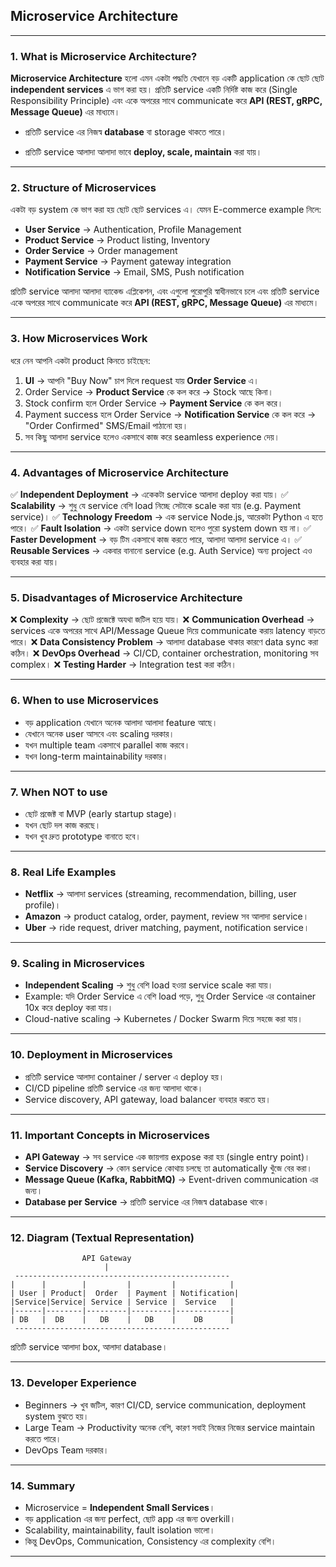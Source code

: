 
##  Microservice Architecture 

---

### 1. What is Microservice Architecture?

**Microservice Architecture** হলো এমন একটা পদ্ধতি যেখানে বড় একটি application কে ছোট ছোট **independent services** এ ভাগ করা হয়।
প্রতিটি service একটি নির্দিষ্ট কাজ করে (Single Responsibility Principle) এবং একে অপরের সাথে communicate করে **API (REST, gRPC, Message Queue)** এর মাধ্যমে।

-  প্রতিটি service এর নিজস্ব **database** বা storage থাকতে পারে।

-  প্রতিটি service আলাদা আলাদা ভাবে **deploy, scale, maintain** করা যায়।

---

### 2. Structure of Microservices

একটা বড় system কে ভাগ করা হয় ছোট ছোট services এ। যেমন E-commerce example নিলে:

* **User Service** → Authentication, Profile Management
* **Product Service** → Product listing, Inventory
* **Order Service** → Order management
* **Payment Service** → Payment gateway integration
* **Notification Service** → Email, SMS, Push notification

প্রতিটি service আলাদা আলাদা ব্যাকেন্ড এপ্লিকেশন, এবং এগুলো পুরোপুরি স্বাধীনভাবে চলে এবং প্রতিটি service একে অপরের সাথে communicate করে **API (REST, gRPC, Message Queue)** এর মাধ্যমে।

---

### 3. How Microservices Work

ধরে নেন আপনি একটা product কিনতে চাইছেন:

1. **UI** → আপনি "Buy Now" চাপ দিলে request যায় **Order Service** এ।
2. Order Service → **Product Service** কে কল করে → Stock আছে কিনা।
3. Stock confirm হলে Order Service → **Payment Service** কে কল করে।
4. Payment success হলে Order Service → **Notification Service** কে কল করে → "Order Confirmed" SMS/Email পাঠানো হয়।
5. সব কিছু আলাদা service হলেও একসাথে কাজ করে seamless experience দেয়।

---

### 4. Advantages of Microservice Architecture

✅ **Independent Deployment** → একেকটা service আলাদা deploy করা যায়।
✅ **Scalability** → শুধু যে service বেশি load নিচ্ছে সেটাকে scale করা যায় (e.g. Payment service)।
✅ **Technology Freedom** → এক service Node.js, আরেকটা Python এ হতে পারে।
✅ **Fault Isolation** → একটা service down হলেও পুরো system down হয় না।
✅ **Faster Development** → বড় টিম একসাথে কাজ করতে পারে, আলাদা আলাদা service এ।
✅ **Reusable Services** → একবার বানানো service (e.g. Auth Service) অন্য project এও ব্যবহার করা যায়।

---

### 5. Disadvantages of Microservice Architecture

❌ **Complexity** → ছোট প্রজেক্টে অযথা জটিল হয়ে যায়।
❌ **Communication Overhead** → services একে অপরের সাথে API/Message Queue দিয়ে communicate করায় latency বাড়তে পারে।
❌ **Data Consistency Problem** → আলাদা database থাকার কারণে data sync করা কঠিন।
❌ **DevOps Overhead** → CI/CD, container orchestration, monitoring সব complex।
❌ **Testing Harder** → Integration test করা কঠিন।

---

### 6. When to use Microservices

* বড় application যেখানে অনেক আলাদা আলাদা feature আছে।
* যেখানে অনেক user আসবে এবং scaling দরকার।
* যখন multiple team একসাথে parallel কাজ করবে।
* যখন long-term maintainability দরকার।

---

### 7. When NOT to use

* ছোট প্রজেক্ট বা MVP (early startup stage)।
* যখন ছোট দল কাজ করছে।
* যখন খুব দ্রুত prototype বানাতে হবে।

---

### 8. Real Life Examples

* **Netflix** → আলাদা services (streaming, recommendation, billing, user profile)।
* **Amazon** → product catalog, order, payment, review সব আলাদা service।
* **Uber** → ride request, driver matching, payment, notification service।

---

### 9. Scaling in Microservices

* **Independent Scaling** → শুধু বেশি load হওয়া service scale করা যায়।
* Example: যদি Order Service এ বেশি load পড়ে, শুধু Order Service এর container 10x করে deploy করা যায়।
* Cloud-native scaling → Kubernetes / Docker Swarm দিয়ে সহজে করা যায়।

---

### 10. Deployment in Microservices

* প্রতিটি service আলাদা container / server এ deploy হয়।
* CI/CD pipeline প্রতিটি service এর জন্য আলাদা থাকে।
* Service discovery, API gateway, load balancer ব্যবহার করতে হয়।

---

### 11. Important Concepts in Microservices

* **API Gateway** → সব service এক জায়গায় expose করা হয় (single entry point)।
* **Service Discovery** → কোন service কোথায় চলছে তা automatically খুঁজে বের করা।
* **Message Queue (Kafka, RabbitMQ)** → Event-driven communication এর জন্য।
* **Database per Service** → প্রতিটি service এর নিজস্ব database থাকে।

---

### 12. Diagram (Textual Representation)

```
                API Gateway
                     |
 ------------------------------------------------
|      |        |         |         |            |
| User | Product|  Order  | Payment | Notification|
|Service|Service| Service | Service |  Service   |
|------|--------|---------|---------|------------|
| DB   |  DB    |   DB    |   DB    |    DB      |
 ------------------------------------------------
```

 প্রতিটি service আলাদা box, আলাদা database।

---

### 13. Developer Experience

* Beginners → খুব জটিল, কারণ CI/CD, service communication, deployment system বুঝতে হয়।
* Large Team → Productivity অনেক বেশি, কারণ সবাই নিজের নিজের service maintain করতে পারে।
* DevOps Team দরকার।

---

### 14. Summary

* Microservice = **Independent Small Services**।
* বড় application এর জন্য perfect, ছোট app এর জন্য overkill।
* Scalability, maintainability, fault isolation ভালো।
* কিন্তু DevOps, Communication, Consistency এর complexity বেশি।

---

